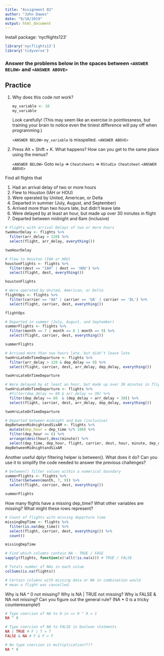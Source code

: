 ```yaml
---
title: "Assignment 02"
author: "John Dawes"
date: "9/18/2019"
output: html_document
---
```


Install package: 'nycflights123'

```r
library('nycflights13')
library('tidyverse')
```


### Answer the problems below in the spaces between `<ANSWER BELOW>` and `<ANSWER ABOVE>`

## Practice

1.  Why does this code not work?

    ```r
    my_variable <- 10
    my_varıable
    ```
    
    Look carefully! (This may seem like an exercise in pointlessness, but
    training your brain to notice even the tiniest difference will pay off
    when programming.)
    
    
    `<ANSWER BELOW>`
    `my_variable` is misspelled.
    `<ANSWER ABOVE>`
    
    
1.  Press Alt + Shift + K. What happens? How can you get to the same place
    using the menus?


    `<ANSWER BELOW>`
    Goto `Help` => `Cheatsheets` => `RStudio Cheatsheet`
    `<ANSWER ABOVE>`



Find all flights that  

  1. Had an arrival delay of two or more hours  
  2. Flew to Houston (IAH or HOU)
  3. Were operated by United, American, or Delta
  4. Departed in summer (July, August, and September)
  5. Arrived more than two hours late, but didn’t leave late
  6. Were delayed by at least an hour, but made up over 30 minutes in flight
  7. Departed between midnight and 6am (inclusive)

```r
# Flights with arrival Delays of two or more hours
twoHourDelay <- flights %>%
  filter(arr_delay > 120) %>%
  select(flight, arr_delay, everything())

twoHourDelay
```

```r
# Flew to Houston (IAH or HOU)
houstonFlights <- flights %>%
  filter(dest == "IAH" | dest == 'HOU') %>% 
  select(flight, dest, everything())

houstonFlights
```

```r
# Were operated by United, American, or Delta
flightOps <- flights %>%
  filter(carrier == "AA" | carrier == 'UA' | carrier == 'DL') %>% 
  select(flight, carrier, dest, everything())

flightOps
```

```r
# Departed in summer (July, August, and September)
summerFlights <- flights %>%
  filter(month == 7 | month == 8 | month == 9) %>% 
  select(flight, carrier, dest, everything())

summerFlights
```

```r
# Arrived more than two hours late, but didn’t leave late
twoHrsLateOnTimeDeparture <- flights %>%
  filter(arr_delay > 120 & dep_delay == 0) %>% 
  select(flight, carrier, dest, arr_delay, dep_delay, everything())

twoHrsLateOnTimeDeparture
```

```r
# Were delayed by at least an hour, but made up over 30 minutes in flight
twoHrsLateOnTimeDeparture <- flights %>%
  #filter(dep_delay >= 60 & arr_delay <= 30) %>% 
  filter(dep_delay >= 60  & (dep_delay > arr_delay + 30)) %>%
  select(flight, carrier, dest, arr_delay, dep_delay, everything())

twoHrsLateOnTimeDeparture
```

```r
# Departed between midnight and 6am (inclusive)
depBetweenMidnightandSixAM <- flights %>%
  mutate(dep_hour = dep_time %/% 100) %>%
  filter(dep_hour <= 6) %>% 
  arrange(desc(hour),desc(minute)) %>%
  select(dep_time, dep_hour, flight, carrier, dest, hour, minute, dep_delay, everything())
depBetweenMidnightandSixAM
```

Another useful dplyr filtering helper is between(). What does it do? Can you use it to simplify the code needed to answer the previous challenges?
```r
# between() filter values within a numerical boundary
summerFlights <- flights %>%
  filter(between(month, 7, 9)) %>% 
  select(flight, carrier, dest, everything())

summerFlights
```


How many flights have a missing dep_time? What other variables are missing? What might these rows represent?
```r
# Count of flights with missing departure time
missingDepTime <- flights %>%
  filter(is.na(dep_time)) %>% 
  select(flight, carrier, dest, everything()) %>%
  count()

missingDepTime

# Find which columns contain NA - TRUE / FASE
sapply(flights, function(x)!all(!is.na(x))) # TRUE / FALSE

# Totals number of NAs in each colum
colSums(is.na(flights)) 

# Certain columns with missing data or NA in combination would 
# mean a flight was cancelled.
```

Why is NA ^ 0 not missing? Why is NA | TRUE not missing? Why is FALSE & NA not missing? Can you figure out the general rule? (NA * 0 is a tricky counterexample!)
```r
# Type coercion of NA to 0 in => 0 ^ 0 = 1
NA ^ 0

# Type coercion of NA to FALSE in boolean statments
NA | TRUE # F | T = T
FALSE & NA # F & F = F

# No type coercion in multiplication????
NA * 0
```

